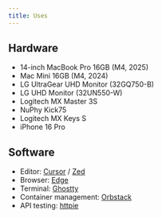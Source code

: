 ```yaml
---
title: Uses
---
```


## Hardware

- 14-inch MacBook Pro 16GB (M4, 2025)
- Mac Mini 16GB (M4, 2024)
- LG UltraGear UHD Monitor (32GQ750-B)
- LG UHD Monitor (32UN550-W)
- Logitech MX Master 3S
- NuPhy Kick75
- Logitech MX Keys S
- iPhone 16 Pro

## Software

- Editor: [Cursor](https://cursor.com?ref=duncan.land) / [Zed](https://zed.dev?ref=duncan.land)
- Browser: [Edge](https://www.microsoft.com/en-us/edge?ref=duncan.land)
- Terminal: [Ghostty](https://ghostty.com?ref=duncan.land)
- Container management: [Orbstack](https://orbstack.dev?ref=duncan.land)
- API testing: [httpie](https://httpie.io?ref=duncan.land)
